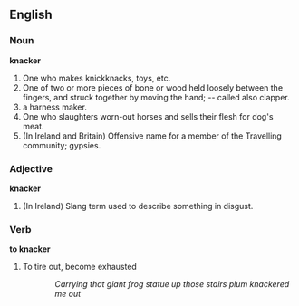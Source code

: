 ==English==

===Noun===
'''knacker'''
#One who makes knickknacks, toys, etc.
#One of two or more pieces of bone or wood held loosely between the fingers, and struck together by moving the hand; -- called also clapper.
#a harness maker.
#One who slaughters worn-out horses and sells their flesh for dog's meat.
#(In Ireland and Britain) Offensive name for a member of the Travelling community; gypsies.

===Adjective===
'''knacker'''
#(In Ireland) Slang term used to describe something in disgust.

===Verb===
'''to knacker'''
# To tire out, become exhausted
::''Carrying that giant frog statue up those stairs plum knackered me out''